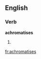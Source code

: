 ==English==

===Verb===
'''achromatises'''

# {{third-person singular of|achromatise}}

[[fr:achromatises]]